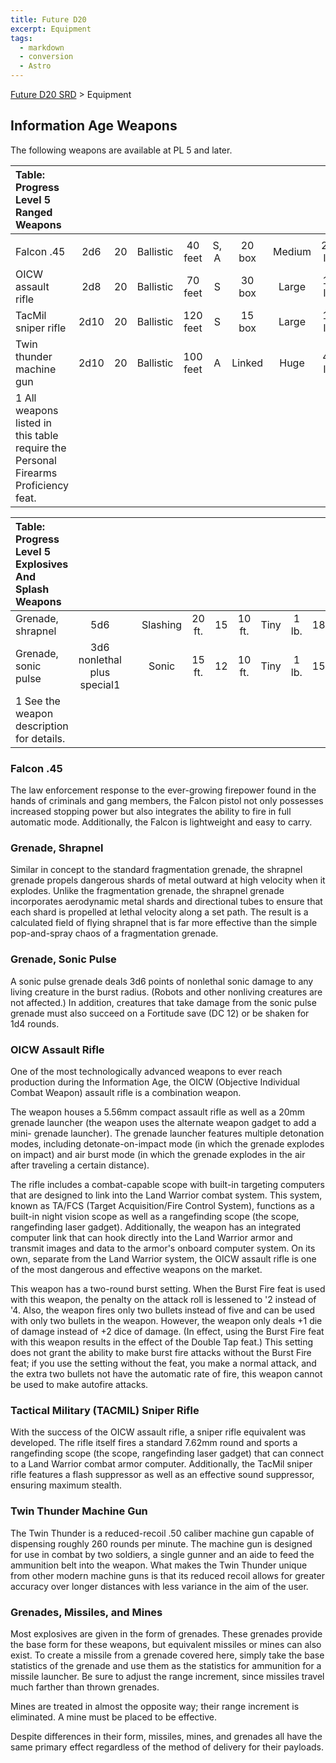 ```yaml
---
title: Future D20
excerpt: Equipment
tags:
  - markdown
  - conversion
  - Astro
---
```






[Future D20 SRD]( / ) > Equipment




## Information Age Weapons


The following weapons are available at PL 5 and later.


| Table: Progress Level 5 Ranged Weapons |  |  |  |  |  |  |  |  |  |  |
| :---------------------------------------- | :--: | :--: | :--: | :--: | :--: | :--: | :--: | :--: | :--: | --: |
|  |  |  |  |  |  |  |  |  |  |  |
| Falcon .45 | 2d6 | 20 | Ballistic | 40 feet | S, A | 20 box | Medium | 2.5 lb. | 18 | Lic (+1) |
| OICW assault rifle | 2d8 | 20 | Ballistic | 70 feet | S | 30 box | Large | 18 lb. | 26 | Mil (+3) |
| TacMil sniper rifle | 2d10 | 20 | Ballistic | 120 feet | S | 15 box | Large | 14 lb. | 21 | Res (+2) |
| Twin thunder machine gun | 2d10 | 20 | Ballistic | 100 feet | A | Linked | Huge | 42 lb. | 22 | Mil (+3) |
| 1 All weapons listed in this table require the Personal Firearms Proficiency feat. |  |  |  |  |  |  |  |  |  |  |



| Table: Progress Level 5 Explosives And Splash Weapons |  |  |  |  |  |  |  |  |  |  |
| :------------------------------------------------------- | :--: | :--: | :--: | :--: | :--: | :--: | :--: | :--: | :--: | --: |
| Grenade, shrapnel | 5d6 |  | Slashing | 20 ft. | 15 | 10 ft. | Tiny | 1 lb. | 18 | Mil (+3) |
| Grenade, sonic pulse | 3d6 nonlethal plus special1 |  | Sonic | 15 ft. | 12 | 10 ft. | Tiny | 1 lb. | 15 | Res (+2) |
| 1 See the weapon description for details. |  |  |  |  |  |  |  |  |  |  |



### Falcon .45


The law enforcement response to the ever-growing firepower found in the hands of criminals and gang members, the Falcon pistol not only possesses increased stopping power but also integrates the ability to fire in full automatic mode. Additionally, the Falcon is lightweight and easy to carry.


### Grenade, Shrapnel


Similar in concept to the standard fragmentation grenade, the shrapnel grenade propels dangerous shards of metal outward at high velocity when it explodes. Unlike the fragmentation grenade, the shrapnel grenade incorporates aerodynamic metal shards and directional tubes to ensure that each shard is propelled at lethal velocity along a set path. The result is a calculated field of flying shrapnel that is far more effective than the simple pop-and-spray chaos of a fragmentation grenade.


### Grenade, Sonic Pulse


A sonic pulse grenade deals 3d6 points of nonlethal sonic damage to any living creature in the burst radius. (Robots and other nonliving creatures are not affected.) In addition, creatures that take damage from the sonic pulse grenade must also succeed on a Fortitude save (DC 12) or be shaken for 1d4 rounds.


### OICW Assault Rifle


One of the most technologically advanced weapons to ever reach production during the Information Age, the OICW (Objective Individual Combat Weapon) assault rifle is a combination weapon.


The weapon houses a 5.56mm compact assault rifle as well as a 20mm grenade launcher (the weapon uses the alternate weapon gadget to add a mini- grenade launcher). The grenade launcher features multiple detonation modes, including detonate-on-impact mode (in which the grenade explodes on impact) and air burst mode (in which the grenade explodes in the air after traveling a certain distance).


The rifle includes a combat-capable scope with built-in targeting computers that are designed to link into the Land Warrior combat system. This system, known as TA/FCS (Target Acquisition/Fire Control System), functions as a built-in night vision scope as well as a rangefinding scope (the scope, rangefinding laser gadget). Additionally, the weapon has an integrated computer link that can hook directly into the Land Warrior armor and transmit images and data to the armor's onboard computer system. On its own, separate from the Land Warrior system, the OICW assault rifle is one of the most dangerous and effective weapons on the market.


This weapon has a two-round burst setting. When the Burst Fire feat is used with this weapon, the penalty on the attack roll is lessened to '2 instead of '4. Also, the weapon fires only two bullets instead of five and can be used with only two bullets in the weapon. However, the weapon only deals +1 die of damage instead of +2 dice of damage. (In effect, using the Burst Fire feat with this weapon results in the effect of the Double Tap feat.) This setting does not grant the ability to make burst fire attacks without the Burst Fire feat; if you use the setting without the feat, you make a normal attack, and the extra two bullets
not have the automatic rate of fire, this weapon cannot be used to make autofire attacks.


### Tactical Military (TACMIL) Sniper Rifle


With the success of the OICW assault rifle, a sniper rifle equivalent was developed. The rifle itself fires a standard 7.62mm round and sports a rangefinding scope (the scope, rangefinding laser gadget) that can connect to a Land Warrior combat armor computer. Additionally, the TacMil sniper rifle features a flash suppressor as well as an effective sound suppressor, ensuring maximum stealth.


### Twin Thunder Machine Gun


The Twin Thunder is a reduced-recoil .50 caliber machine gun capable of dispensing roughly 260 rounds per minute. The machine gun is designed for use in combat by two soldiers, a single gunner and an aide to feed the ammunition belt into the weapon. What makes the Twin Thunder unique from other modern machine guns is that its reduced recoil allows for greater accuracy over longer distances with less variance in the aim of the user.


### Grenades, Missiles, and Mines


Most explosives are given in the form of grenades. These grenades provide the base form for these weapons, but equivalent missiles or mines can also exist.
To create a missile from a grenade covered here, simply take the base statistics of the grenade and use them as the statistics for ammunition for a missile launcher. Be sure to adjust the range increment, since missiles travel much farther than thrown grenades.


Mines are treated in almost the opposite way; their range increment is eliminated. A mine must be placed to be effective.


Despite differences in their form, missiles, mines, and grenades all have the same primary effect regardless of the method of delivery for their payloads.



